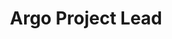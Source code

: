 ---
title: Argo Project Lead
name: Alexander Matyushentsev
site: https://www.intuit.com
company: Intuit
talk: normal
talk-title: Argo CD Production Best Practices
headshot: alexander-matyushentsev.jpg
twitter: https://twitter.com/a_matyushentsev
---